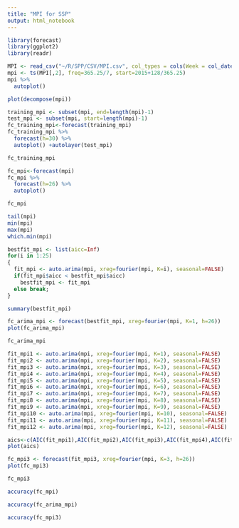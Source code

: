 ```yaml
---
title: "MPI for SSP"
output: html_notebook
---
```


```r
library(forecast)
library(ggplot2)
library(readr)
```

```r
MPI <- read_csv("~/R/SPP/CSV/MPI.csv", col_types = cols(Week = col_date(format = "%Y-%m-%d")))
mpi <- ts(MPI[,2], freq=365.25/7, start=2015+128/365.25)
mpi %>%
  autoplot()
```

```r
plot(decompose(mpi))
```

```r
training_mpi <- subset(mpi, end=length(mpi)-1)
test_mpi <- subset(mpi, start=length(mpi)-1)
fc_training_mpi<-forecast(training_mpi)
fc_training_mpi %>%
  forecast(h=30) %>%
  autoplot() +autolayer(test_mpi)
```

```r
fc_training_mpi
```

```r
fc_mpi<-forecast(mpi)
fc_mpi %>%
  forecast(h=26) %>%
  autoplot()
```

```r
fc_mpi
```

```r
tail(mpi)
min(mpi)
max(mpi)
which.min(mpi)
```

```r
bestfit_mpi <- list(aicc=Inf)
for(i in 1:25)
{
  fit_mpi <- auto.arima(mpi, xreg=fourier(mpi, K=i), seasonal=FALSE)
  if(fit_mpi$aicc < bestfit_mpi$aicc)
    bestfit_mpi <- fit_mpi
  else break;
}
```

```r
summary(bestfit_mpi)
```

```r
fc_arima_mpi <- forecast(bestfit_mpi, xreg=fourier(mpi, K=1, h=26))
plot(fc_arima_mpi)
```

```r
fc_arima_mpi
```

```r
fit_mpi1 <- auto.arima(mpi, xreg=fourier(mpi, K=1), seasonal=FALSE)
fit_mpi2 <- auto.arima(mpi, xreg=fourier(mpi, K=2), seasonal=FALSE)
fit_mpi3 <- auto.arima(mpi, xreg=fourier(mpi, K=3), seasonal=FALSE)
fit_mpi4 <- auto.arima(mpi, xreg=fourier(mpi, K=4), seasonal=FALSE)
fit_mpi5 <- auto.arima(mpi, xreg=fourier(mpi, K=5), seasonal=FALSE)
fit_mpi6 <- auto.arima(mpi, xreg=fourier(mpi, K=6), seasonal=FALSE)
fit_mpi7 <- auto.arima(mpi, xreg=fourier(mpi, K=7), seasonal=FALSE)
fit_mpi8 <- auto.arima(mpi, xreg=fourier(mpi, K=8), seasonal=FALSE)
fit_mpi9 <- auto.arima(mpi, xreg=fourier(mpi, K=9), seasonal=FALSE)
fit_mpi10 <- auto.arima(mpi, xreg=fourier(mpi, K=10), seasonal=FALSE)
fit_mpi11 <- auto.arima(mpi, xreg=fourier(mpi, K=11), seasonal=FALSE)
fit_mpi12 <- auto.arima(mpi, xreg=fourier(mpi, K=12), seasonal=FALSE)
```

```r
aics<-c(AIC(fit_mpi1),AIC(fit_mpi2),AIC(fit_mpi3),AIC(fit_mpi4),AIC(fit_mpi5),AIC(fit_mpi6),AIC(fit_mpi7),AIC(fit_mpi8),AIC(fit_mpi9),AIC(fit_mpi10),AIC(fit_mpi11),AIC(fit_mpi12))
plot(aics)
```

```r
fc_mpi3 <- forecast(fit_mpi3, xreg=fourier(mpi, K=3, h=26))
plot(fc_mpi3)
```

```r
fc_mpi3
```

```r
accuracy(fc_mpi)
```

```r
accuracy(fc_arima_mpi)
```

```r
accuracy(fc_mpi3)
```